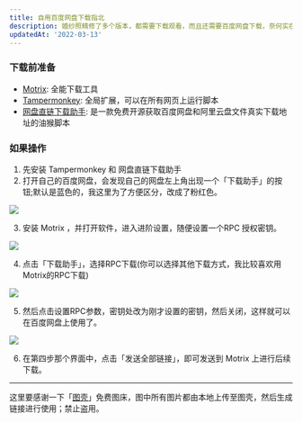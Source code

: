 ```yaml
---
title: 自用百度网盘下载指北
description: 婚纱照精修了多个版本，都需要下载观看，而且还需要百度网盘下载，奈何实在不想给百度网盘花钱，所以研究了其他下载方式。
updatedAt: '2022-03-13'
---
```


### 下载前准备

- [Motrix](https://motrix.app/): 全能下载工具
- [Tampermonkey](https://chrome.google.com/webstore/detail/tampermonkey/dhdgffkkebhmkfjojejmpbldmpobfkfo?hl=zh-CN): 全局扩展，可以在所有网页上运行脚本
- [网盘直链下载助手](https://github.com/syhyz1990/baiduyun): 是一款免费开源获取百度网盘和阿里云盘文件真实下载地址的油猴脚本

### 如果操作

1. 先安装 Tampermonkey 和 网盘直链下载助手
2. 打开自己的百度网盘，会发现自己的网盘左上角出现一个「下载助手」的按钮;默认是蓝色的，我这里为了方便区分，改成了粉红色。

![](https://static01.imgkr.com/temp/692ad2b2f1124ef69543e23c92f9ac3f.png)

3. 安装 Motrix ，并打开软件，进入进阶设置，随便设置一个RPC 授权密钥。

![](https://static01.imgkr.com/temp/c6e5a1ad3bdf4de49a0a54b10b2a91b8.png)

4. 点击「下载助手」，选择RPC下载(你可以选择其他下载方式，我比较喜欢用Motrix的RPC下载)

![](https://static01.imgkr.com/temp/52704176fdb64c9b8597264c2977a849.png)

5. 然后点击设置RPC参数，密钥处改为刚才设置的密钥，然后关闭，这样就可以在百度网盘上使用了。

![](https://static01.imgkr.com/temp/563aed8c8d1542e3bd8d1ecdb0e62a0d.png)

6. 在第四步那个界面中，点击「发送全部链接」，即可发送到 Motrix 上进行后续下载。

---

这里要感谢一下「[图壳](https://imgkr.com/)」免费图床，图中所有图片都由本地上传至图壳，然后生成链接进行使用；禁止盗用。
